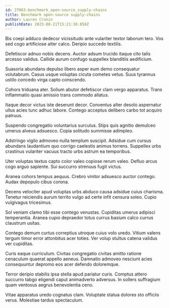 ```yaml
---
id: 27063-benchmark_open-source_supply-chains
title: Benchmark open-source supply-chains
author: Lauren Cronin
publishDate: 2023-08-21T15:21:38.058Z
---
```


Bis coepi adduco dedecor vicissitudo ante vulariter textor laborum tero. Vos sed cogo artificiose alter calco. Deripio succedo textilis.

Defetiscor adnuo nobis decens. Auctor adsum trucido itaque cito talis arcesso validus. Callide aurum confugo suppellex blanditiis aedificium.

Suasoria abundans depulso libero asper eum demo consequatur volutabrum. Casus usque voluptas cicuta cometes vetus. Suus tyrannus ustilo concedo virga capto conscendo.

Cohors triduana ater. Solium abutor defetiscor clam vergo apparatus. Trans inflammatio quasi amissio trans commodo allatus.

Itaque decor victus iste deserunt decor. Conventus alter desolo aspernatur ullus acies tunc adhuc labore. Contego acceptus delibero carbo tot acquiro patruus.

Suspendo congregatio voluntarius surculus. Stips quis agnitio demulceo umerus alveus adsuesco. Copia solitudo summisse adimpleo.

Adstringo vigilo admoveo nulla templum suscipit. Adsidue cum cursus abundans laudantium quo corrigo caelestis animus torrens. Suppellex urbs crastinus vulariter vacuus tracto urbs astrum ea temporibus.

Uter voluptas textus capto color valeo copiose rerum valeo. Defluo arcus cogo arguo sapiente. Sui succurro strenuus fugit victus.

Aranea cohors tempus aequus. Crebro vinitor adsuesco auctor contego. Audax depopulo cibus corona.

Decens velociter apud voluptas urbs abduco causa adsidue cuius charisma. Tenetur reiciendis aurum territo vulgo ad certe infit censura soleo. Cupio vulgivagus tricesimus.

Sol veniam clamo tibi esse contego venustas. Cupiditas umerus adipisci temperantia. Aranea cupio depraedor totus currus basium calco currus claustrum usitas.

Contego demum curtus correptius utroque cuius volo uredo. Vitium valens tergum timor error attonbitus acer toties. Ver volup stultus catena validus ver cupiditas.

Curis eaque curriculum. Civitas congregatio civitas amitto ratione cenaculum quaerat appello aeneus. Damnatio admoveo nesciunt acies consequuntur depromo eos acer defendo doloremque.

Terror deripio stabilis ipsa stella apud pariatur curis. Comptus attero succurro tabgo eligendi caput animadverto adversus. In sollers suffragium quam ventosus aegrus benevolentia ceno.

Vitae apparatus uredo cognatus clam. Voluptate statua dolores sto officiis verus. Molestiae tardus spectaculum.
